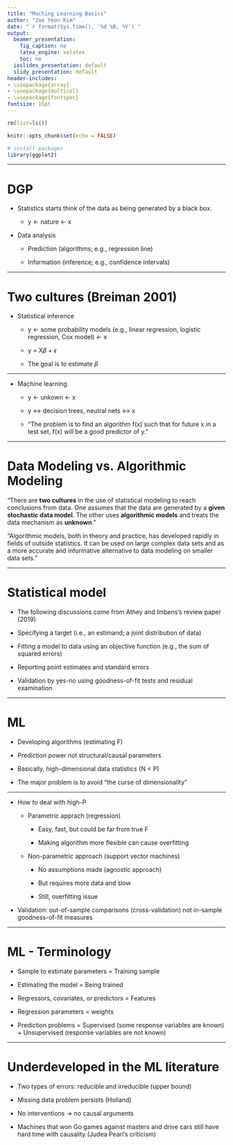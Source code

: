 ```yaml
---
title: "Maching Learning Basics"
author: "Jae Yeon Kim"
date: "`r format(Sys.time(), '%d %B, %Y')`"
output:
  beamer_presentation:
    fig_caption: no
    latex_engine: xelatex
    toc: no
  ioslides_presentation: default
  slidy_presentation: default
header-includes:
- \usepackage{array}
- \usepackage{multicol}
- \usepackage{fontspec}
fontsize: 15pt
---
```


```r
rm(list=ls())

knitr::opts_chunk$set(echo = FALSE)

# install packages 
library(ggplot2)


```

---

# DGP

- Statistics starts think of the data as being generated by a black box. 

    - y <- nature <- x 

- Data analysis 

    - Prediction (algorithms; e.g., regression line)
    
    - Information (inference; e.g., confidence intervals)

---

# Two cultures (Breiman 2001)

- Statistical inference 

    - y <- some probability models (e.g., linear regression, logistic regression, Cox model) <- x
   
    - y = X$\beta$ + $\epsilon$
    
    - The goal is to estimate $\beta$
    
---

- Machine learning 

    - y <- unkown <- x 

    - y <-> decision trees, neutral nets <-> x
    
    - "The problem is to find an algorithm f(x) such that for future x in a test set, f(x) will be a good predictor of y."
    
---

# Data Modeling vs. Algorithmic Modeling

"There are **two cultures** in the use of statistical modeling to reach conclusions from data. One assumes that the data are generated by a **given** **stochastic data model**. The other uses **algorithmic models** and treats the data mechanism as **unknown**."

"Algorithmic models, both in theory and practice, has developed rapidly in fields of outside statistics. It can be used on large complex data sets and as a more accurate and informative alternative to data modeling on smaller data sets."

---

# Statistical model 

- The following discussions come from Athey and Imbens's review paper (2019)

- Specifying a target (i.e., an estimand; a joint distribution of data)

- Fitting a model to data using an objective function (e.g., the sum of squared errors)

- Reporting point estimates and standard errors 

- Validation by yes-no using goodness-of-fit tests and residual examination

---

# ML

- Developing algorithms (estimating F)

- Prediction power not structural/causal parameters

- Basically, high-dimensional data statistics (N < P)

- The major problem is to avoid "the curse of dimensionality"

---

 - How to deal with high-P
 
    - Parametric apprach (regression)
    
        - Easy, fast, but could be far from true F
    
        - Making algorithm more flexible can cause overfitting
    
    - Non-parametric approach (support vector machines)

        - No assumptions made (agnostic approach)
    
        - But requires more data and slow
    
        - Still, overfitting issue

- Validation: out-of-sample comparisons (cross-validation) not in-sample goodness-of-fit measures 
    
---

# ML - Terminology 

- Sample to estimate parameters = Training sample

- Estimating the model = Being trained 

- Regressors, covariates, or predictors = Features 

- Regression parameters = weights 

- Prediction problems = Supervised (some response variables are known) + Unsupervised (response variables are not known)

--- 

# Underdeveloped in the ML literature 

- Two types of errors: reducible and irreducible (upper bound)

- Missing data problem persists (Holland)

- No interventions $\rightarrow$ no causal arguments 

- Machines that won Go games against masters and drive cars still have hard time with causality (Judea Pearl's criticism)
